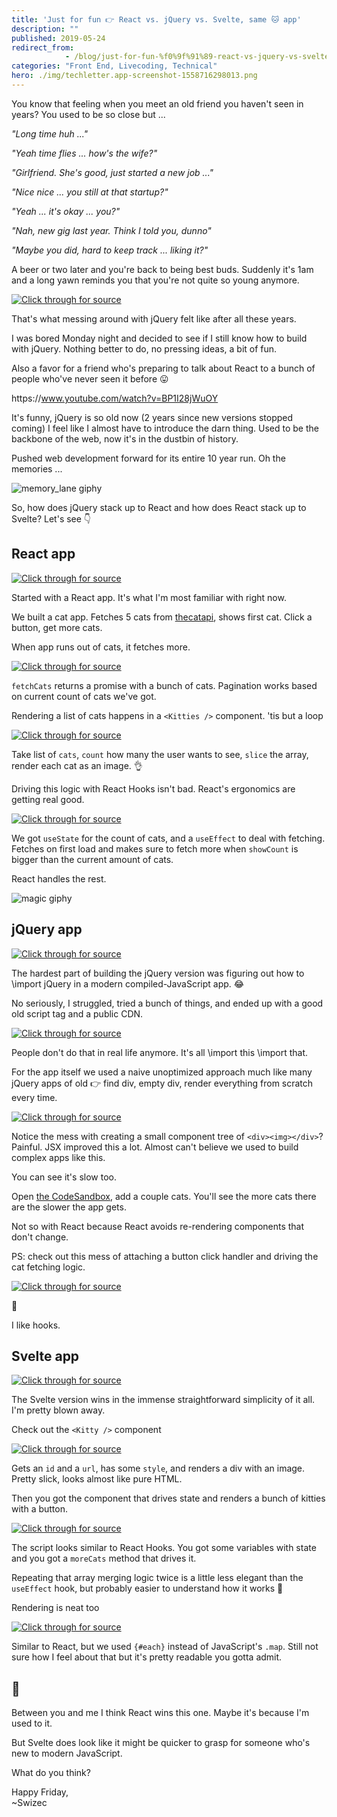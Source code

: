 ```yaml
---
title: 'Just for fun 👉 React vs. jQuery vs. Svelte, same 🐱 app'
description: ""
published: 2019-05-24
redirect_from: 
            - /blog/just-for-fun-%f0%9f%91%89-react-vs-jquery-vs-svelte-same-%f0%9f%90%b1-app/swizec/9093
categories: "Front End, Livecoding, Technical"
hero: ./img/techletter.app-screenshot-1558716298013.png
---
```

You know that feeling when you meet an old friend you haven't seen in years? You used to be so close but ...





_"Long time huh ..."_



_"Yeah time flies ... how's the wife?"_



_"Girlfriend. She's good, just started a new job ..."_



_"Nice nice ... you still at that startup?"_



_"Yeah ... it's okay ... you?"_



_"Nah, new gig last year. Think I told you, dunno"_



_"Maybe you did, hard to keep track ... liking it?"_



A beer or two later and you're back to being best buds. Suddenly it's 1am and a long yawn reminds you that you're not quite so young anymore.



[![Click through for source](./img/techletter.app-screenshot-1558716298013.png)](https://twitter.com/Swizec/status/1131635031573639169)



That's what messing around with jQuery felt like after all these years.



I was bored Monday night and decided to see if I still know how to build with jQuery. Nothing better to do, no pressing ideas, a bit of fun.



Also a favor for a friend who's preparing to talk about React to a bunch of people who've never seen it before 😛



https&#x3A;//www.youtube.com/watch?v=BP1I28jWuOY



It's funny, jQuery is so old now (2 years since new versions stopped coming) I feel like I almost have to introduce the darn thing. Used to be the backbone of the web, now it's in the dustbin of history.



Pushed web development forward for its entire 10 year run. Oh the memories ...



![memory_lane giphy](./img/media-kcSG1rpAKxpao-giphy.gif)



So, how does jQuery stack up to React and how does React stack up to Svelte? Let's see 👇



## React app



[![Click through for source](./img/techletter.app-screenshot-1558716236871.png)](https://codesandbox.io/s/optimistic-sanderson-or99s)



Started with a React app. It's what I'm most familiar with right now.



We built a cat app. Fetches 5 cats from [thecatapi](https://thecatapi.com/), shows first cat. Click a button, get more cats.



When app runs out of cats, it fetches more.



[![Click through for source](./img/techletter.app-screenshot-1558716386063.png)](https://carbon.now.sh/?bg=rgba(255,255,255,1)&t=seti&l=javascript&ds=true&wc=true&wa=true&pv=48px&ph=32px&ln=false&code=function%20fetchCats(currentCount)%20%7B%0A%20%20const%20page%20%3D%20Math.ceil(currentCount%20%2F%205)%3B%0A%20%20return%20fetch(%0A%20%20%20%20%60https%3A%2F%2Fapi.thecatapi.com%2Fv1%2Fimages%2Fsearch%3Flimit%3D5%26page%3D%24%7Bpage%7D%26order%3DDesc%60%0A%20%20).then(response%20%3D%3E%20response.json())%3B%0A%7D)



`fetchCats` returns a promise with a bunch of cats. Pagination works based on current count of cats we've got.



Rendering a list of cats happens in a `<Kitties />` component. 'tis but a loop



[![Click through for source](./img/techletter.app-screenshot-1558716225020.png)](https://carbon.now.sh/?bg=rgba(255,255,255,1)&t=seti&l=javascript&ds=true&wc=true&wa=true&pv=48px&ph=32px&ln=false&code=function%20Kitties(%7B%20cats%2C%20count%20%7D)%20%7B%0A%20%20return%20(%0A%20%20%20%20%3C%3E%0A%20%20%20%20%20%20%7Bcats.slice(0%2C%20count).map(cat%20%3D%3E%20(%0A%20%20%20%20%20%20%20%20%3Cdiv%20key%3D%7Bcat.id%7D%3E%0A%20%20%20%20%20%20%20%20%20%20%3Cimg%20src%3D%7Bcat.url%7D%20alt%3D%22Cat%20image%22%20%2F%3E%0A%20%20%20%20%20%20%20%20%3C%2Fdiv%3E%0A%20%20%20%20%20%20))%7D%0A%20%20%20%20%3C%2F%3E%0A%20%20)%3B%0A%7D)



Take list of `cats`, `count` how many the user wants to see, `slice` the array, render each cat as an image. 👌



Driving this logic with React Hooks isn't bad. React's ergonomics are getting real good.



[![Click through for source](./img/techletter.app-screenshot-1558716519892.png)](https://carbon.now.sh/?bg=rgba(255,255,255,1)&t=seti&l=javascript&ds=true&wc=true&wa=true&pv=48px&ph=32px&ln=false&code=function%20App()%20%7B%0A%20%20const%20%5BshowCount%2C%20setShowCount%5D%20%3D%20useState(1)%3B%0A%20%20const%20%5Bcats%2C%20setCats%5D%20%3D%20useState(%5B%5D)%3B%0A%0A%20%20useEffect(()%20%3D%3E%20%7B%0A%20%20%20%20if%20(cats.length%20%3C%20showCount)%20%7B%0A%20%20%20%20%20%20fetchCats(showCount).then(newCats%20%3D%3E%20setCats(%5B...cats%2C%20...newCats%5D))%3B%0A%20%20%20%20%7D%0A%20%20%7D%2C%20%5Bcats%2C%20showCount%5D)%3B%0A%0A%20%20const%20moreCats%20%3D%20()%20%3D%20%3E%20%7B%0A%20%20%20%20setShowCount(showCount%20%2B%201)%3B%0A%20%20%7D%3B%0A%0A%20%20return%20(%0A%20%20%20%20%3Cdiv%20className%3D%22App%22%3E%0A%20%20%20%20%20%20%3Ch1%20%3EThese%20are%20cats.%3C%2Fh1%20%3E%0A%20%20%20%20%20%20%3Ch2%20%3ECats%20are%20cool%20%3C%2Fh2%3E%0A%20%20%20%20%20%20%3CKitties%20cats%3D%7Bcats%7D%20count%3D%7BshowCount%7D%20%2F%3E%0A%20%20%20%20%20%20%3Cbutton%20onClick%3D%7BmoreCats%7D%20%3EMore%20cats!%20%3C%2Fbutton%20%3E%0A%20%20%20%20%3C%2Fdiv%20%3E%0A%20%20)%3B%0A%7D)



We got `useState` for the count of cats, and a `useEffect` to deal with fetching. Fetches on first load and makes sure to fetch more when `showCount` is bigger than the current amount of cats.



React handles the rest.



![magic giphy](./img/media-12NUbkX6p4xOO4-giphy.gif)



## jQuery app



[![Click through for source](./img/techletter.app-screenshot-1558716240030.png)](https://codesandbox.io/s/priceless-surf-d5mhb)



The hardest part of building the jQuery version was figuring out how to \\import jQuery in a modern compiled-JavaScript app. 😂



No seriously, I struggled, tried a bunch of things, and ended up with a good old script tag and a public CDN.



[![Click through for source](./img/techletter.app-screenshot-1558716568077.png)](https://carbon.now.sh/?bg=rgba(255,255,255,1)&t=seti&l=html&ds=true&wc=true&wa=true&pv=48px&ph=32px&ln=false&code=%3Cscript%20src%3D%22https%3A%2F%2Fcode.jquery.com%2Fjquery-3.4.1.slim.min.js%22%20integrity%3D%22sha256-pasqAKBDmFT4eHoN2ndd6lN370kFiGUFyTiUHWhU7k8%3D%22%0A%09%20crossorigin%3D%22anonymous%22%3E%3C%2Fscript%3E)



People don't do that in real life anymore. It's all \\import this \\import that.



For the app itself we used a naive unoptimized approach much like many jQuery apps of old 👉 find div, empty div, render everything from scratch every time.



[![Click through for source](./img/techletter.app-screenshot-1558716611709.png)](https://carbon.now.sh/?bg=rgba(255,255,255,1)&t=seti&l=javascript&ds=true&wc=true&wa=true&pv=48px&ph=32px&ln=false&code=function%20renderCats(cats%2C%20count)%20%7B%0A%20%20%24(%22%23kitties%22).html(%22%22)%3B%0A%0A%20%20cats.slice(0%2C%20count).forEach(cat%20%3D%3E%20%7B%0A%20%20%20%20%24(%22%23kitties%22).append(%24(%22%3Cdiv%20%3E%22).append(%24(%22%3Cimg%3E%22).attr(%22src%22%2C%20cat.url)))%3B%0A%20%20%7D)%3B%0A%7D)



Notice the mess with creating a small component tree of `<div><img></div>`? Painful. JSX improved this a lot. Almost can't believe we used to build complex apps like this.



You can see it's slow too.



Open [the CodeSandbox](https://codesandbox.io/s/priceless-surf-d5mhb), add a couple cats. You'll see the more cats there are the slower the app gets.



Not so with React because React avoids re-rendering components that don't change.



PS: check out this mess of attaching a button click handler and driving the cat fetching logic.



[![Click through for source](./img/techletter.app-screenshot-1558716220837.png)](https://carbon.now.sh/?bg=rgba(255,255,255,1)&t=seti&l=javascript&ds=true&wc=true&wa=true&pv=48px&ph=32px&ln=false&code=%24(%22button%22).on(%22click%22%2C%20()%20%3D%3E%20%7B%0A%20%20CatCount%20%2B%3D%201%3B%0A%0A%20%20if%20(CatCount%20%3E%20Cats.length)%20%7B%0A%20%20%20%20%2F%2F%20Fetch%20more%20cats%20when%20we%20run%20out%0A%20%20%20%20fetchCats(CatCount).then(newCats%20%3D%3E%20%7B%0A%20%20%20%20%20%20Cats%20%3D%20%5B...Cats%2C%20...newCats%5D%3B%0A%20%20%20%20%20%20renderCats(Cats%2C%20CatCount)%3B%0A%20%20%20%20%7D)%3B%0A%20%20%7D%20else%20%7B%0A%20%20%20%20renderCats(Cats%2C%20CatCount)%3B%0A%20%20%7D%0A%7D)%3B)



🤮



I like hooks.



## Svelte app



[![Click through for source](./img/techletter.app-screenshot-1558716652847.png)](https://codesandbox.io/s/infallible-monad-wq5j9)



The Svelte version wins in the immense straightforward simplicity of it all. I'm pretty blown away.



Check out the `<Kitty />` component



[![Click through for source](./img/techletter.app-screenshot-1558716705186.png)](https://carbon.now.sh/?bg=rgba(255,255,255,1)&t=seti&l=javascript&ds=true&wc=true&wa=true&pv=48px&ph=32px&ln=false&code=%3Cscript%3E%0A%20%20%20%20export%20let%20id%3B%0A%20%20%20%20export%20let%20url%3B%0A%3C%2Fscript%3E%0A%0A%3Cstyle%20%3E%0A%20%20%20%20img%20%7B%0A%20%20%20%20%20%20width%3A%20300px%3B%0A%20%20%20%20%7D%0A%3C%2Fstyle%3E%0A%0A%3Cdiv%3E%0A%20%20%20%20%3Cimg%20src%3D%7Burl%7D%20alt%3D%22Kitty%20pic%22%20%2F%3E%0A%3C%2Fdiv%3E)



Gets an `id` and a `url`, has some `style`, and renders a div with an image. Pretty slick, looks almost like pure HTML.



Then you got the component that drives state and renders a bunch of kitties with a button.



[![Click through for source](./img/techletter.app-screenshot-1558716776602.png)](https://carbon.now.sh/?bg=rgba(255,255,255,1)&t=seti&l=javascript&ds=true&wc=true&wa=true&pv=48px&ph=32px&ln=false&code=%3Cscript%3E%0A%20%20\import%20Kitty%20from%20%22.%2FKitty.svelte%22%3B%0A%20%20let%20showCount%20%3D%201%3B%0A%20%20let%20cats%20%3D%20%5B%5D%3B%0A%0A%20%20function%20fetchCats(currentCount)%20%7B%0A%20%20%20%20const%20page%20%3D%20Math.ceil(currentCount%20%2F%205)%3B%0A%20%20%20%20return%20fetch(%0A%20%20%20%20%20%20%60https%3A%2F%2Fapi.thecatapi.com%2Fv1%2Fimages%2Fsearch%3Flimit%3D5%26page%3D%24%7Bpage%7D%26order%3DDesc%60%0A%20%20%20%20).then(response%20%3D%3E%20response.json())%3B%0A%20%20%7D%0A%0A%20%20fetchCats(showCount).then(newCats%20%3D%3E%20%7B%0A%20%20%20%20cats%20%3D%20%5B...cats%2C%20...newCats%5D%3B%0A%20%20%7D)%3B%0A%0A%20%20function%20moreCats()%20%7B%0A%20%20%20%20showCount%20%2B%3D%201%3B%0A%0A%20%20%20%20if%20(showCount%3E%20%20cats.length)%20%7B%0A%20%20%20%20%20%20fetchCats(showCount).then(newCats%20%3D%3E%20%7B%0A%20%20%20%20%20%20%20%20cats%20%3D%20%5B...cats%2C%20...newCats%5D%3B%0A%20%20%20%20%20%20%7D)%3B%0A%20%20%20%20%7D%0A%20%20%7D%0A%3C%2Fscript%3E)



The script looks similar to React Hooks. You got some variables with state and you got a `moreCats` method that drives it.



Repeating that array merging logic twice is a little less elegant than the `useEffect` hook, but probably easier to understand how it works 🤔



Rendering is neat too



[![Click through for source](./img/techletter.app-screenshot-1558716843947.png)](https://carbon.now.sh/?bg=rgba(255,255,255,1)&t=seti&l=javascript&ds=true&wc=true&wa=true&pv=48px&ph=32px&ln=false&code=%3Cmain%3E%0A%09%3Ch1%20%3EThese%20are%20cats.%3C%2Fh1%20%3E%0A%20%20%3Ch2%3ECats%20are%20cool%20%F0%9F%98%B8%3C%2Fh2%3E%0A%09%7B%23each%20cats.slice(0%2C%20showCount)%20as%20%7Bid%2C%20url%7D%7D%0A%20%20%20%20%3CKitty%20id%3D%7Bid%7D%20url%3D%7Burl%7D%20%2F%3E%0A%20%20%7B%2Feach%7D%0A%20%20%3Cbutton%20on%3Aclick%3D%7BmoreCats%7D%3EMore%20cats!%20%3C%2Fbutton%20%3E%0A%3C%2Fmain%3E)



Similar to React, but we used `{#each}` instead of JavaScript's `.map`. Still not sure how I feel about that but it's pretty readable you gotta admit.



## 🤔



Between you and me I think React wins this one. Maybe it's because I'm used to it.



But Svelte does look like it might be quicker to grasp for someone who's new to modern JavaScript.



What do you think?



Happy Friday,  
~Swizec
